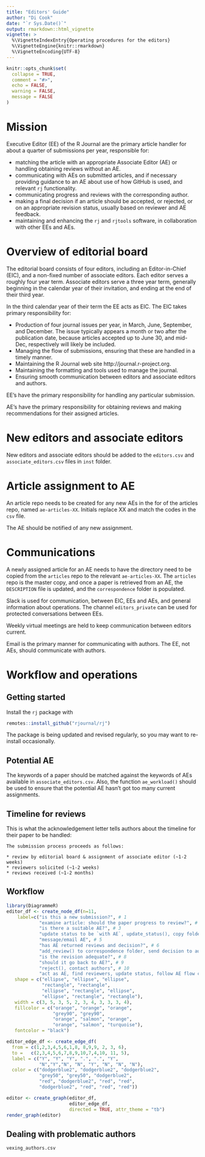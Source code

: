 ```yaml
---
title: "Editors' Guide"
author: "Di Cook"
date: "`r Sys.Date()`"
output: rmarkdown::html_vignette
vignette: >
  %\VignetteIndexEntry{Operating procedures for the editors}
  %\VignetteEngine{knitr::rmarkdown}
  %\VignetteEncoding{UTF-8}
---
```


```r
knitr::opts_chunk$set(
  collapse = TRUE,
  comment = "#>",
  echo = FALSE, 
  warning = FALSE,
  message = FALSE
)
```

# Mission

Executive Editor (EE) of the R Journal are the primary article handler for about a quarter of submissions per year, responsible for:

- matching the article with an appropriate Associate Editor (AE) or handling obtaining reviews without an AE.
- communicating with AEs on submitted articles, and if necessary providing guidance to an AE about use of how GitHub is used, and relevant `rj` functionality.
- communicating progress and reviews with the corresponding author.
- making a final decision if an article should be accepted, or rejected, or on an appropriate revision status, usually based on reviewer and AE feedback. 
- maintaining and enhancing the `rj` and `rjtools` software, in collaboration with other EEs and AEs.

# Overview of editorial board

The editorial board consists of four editors, including an Editor-in-Chief (EIC), and a non-fixed number of associate editors. Each editor serves a roughly four year term. Associate editors serve a three year term, generally beginning in the calendar year of their invitation, and ending at the end of their third year.

In the third calendar year of their term the EE acts as EIC. The EIC takes primary responsibility for:

- Production of four journal issues per year, in March, June, September, and December. 
  The issue typically appears a month or two after the publication date, because articles accepted up to June 30, and mid-Dec, respectively will likely be included. 
- Managing the flow of submissions, ensuring that these are handled in a timely manner.
- Maintaining the R Journal web site http://journal.r-project.org. 
- Maintaining the formatting and tools used to manage the journal.
- Ensuring smooth communication between editors and associate editors and authors.

EE's have the primary responsibility for handling any particular submission.

AE's have the primary responsibility for obtaining reviews and making recommendations for their assigned articles. 

# New editors and associate editors

New editors and associate editors should be added to the `editors.csv` and `associate_editors.csv` files in `inst` folder. 

# Article assignment to AE

An article repo needs to be created for any new AEs in the for of the articles repo, named `ae-articles-XX`. Initials replace XX and match the codes in the `csv` file.

The AE should be notified of any new assignment.

# Communications

A newly assigned article for an AE needs to have the directory need to be copied from the `articles` repo to the relevant `ae-articles-XX`. The `articles` repo is the master copy, and once a paper is retrieved from an AE, the `DESCRIPTION` file is updated, and the `correspondence` folder is populated. 

Slack is used for communication, between EIC, EEs and AEs, and general information about operations. The channel `editors_private` can be used for protected conversations between EEs. 

Weekly virtual meetings are held to keep communication between editors current.

Email is the primary manner for communicating with authors. The EE, not AEs, should communicate with authors. 

# Workflow and operations

## Getting started

Install the `rj` package with 

```r
remotes::install_github("rjournal/rj")
```

The package is being updated and revised regularly, so you may want to re-install occasionally.

## Potential AE

The keywords of a paper should be matched against the keywords of AEs available in `associate_editors.csv`. Also, the function `ae_workload()` should be used to ensure that the potential AE hasn't got too many current assignments.

## Timeline for reviews

This is what the acknowledgement letter tells authors about the timeline for their paper to be handled:

```
The submission process proceeds as follows:

* review by editorial board & assignment of associate editor (~1-2 weeks)
* reviewers solicited (~1-2 weeks)
* reviews received (~1-2 months)
```


## Workflow

```r
library(DiagrammeR)
editor_df <- create_node_df(n=11,  
    label=c("is this a new submission?", # 1
            "examine article: should the paper progress to review?", # 2
            "is there a suitable AE?", # 3
            "update status to be `with AE`, update_status(), copy folder to AEs repo", # 4
            "message/email AE", # 5
            "has AE returned reviews and decision?", # 6
            "add_review() to correspondence folder, send decision to author, \n with reviews if appropriate, update_status(), \n notify and thank AE about decision, if appropriate", # 7
            "is the revision adequate?", # 8
            "should it go back to AE?", # 9
            "reject(), contact authors", # 10
            "act as AE, find reviewers, update status, follow AE flow chart"), # 11
   shape = c("ellipse", "ellipse", "ellipse", 
             "rectangle", "rectangle", 
             "ellipse", "rectangle", "ellipse", 
             "ellipse", "rectangle", "rectangle"),
   width = c(3, 5, 3, 5, 2, 3, 4, 3, 3, 3, 4),
   fillcolor = c("orange", "orange", "orange", 
                 "grey90", "grey90",
                 "orange", "salmon", "orange", 
                 "orange", "salmon", "turquoise"),
   fontcolor = "black")

editor_edge_df <- create_edge_df(
  from = c(1,2,3,4,5,6,1,8, 8,9,9, 2, 3, 6), 
  to =   c(2,3,4,5,6,7,8,9,10,7,4,10, 11, 5), 
  label = c("Y", "Y", "Y", ".", ".", "Y",
            "N","Y","N", "N", "Y", "N", "N", "N"),
  color = c("dodgerblue2", "dodgerblue2", "dodgerblue2", 
            "grey50", "grey50", "dodgerblue2",
            "red", "dodgerblue2", "red", "red", 
            "dodgerblue2", "red", "red", "red"))

editor <- create_graph(editor_df, 
                       editor_edge_df, 
                       directed = TRUE, attr_theme = "tb")
render_graph(editor)
```

## Dealing with problematic authors

`vexing_authors.csv`
